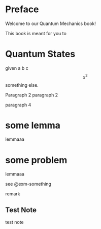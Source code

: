 # Preface {.unnumbered}

Welcome to our Quantum Mechanics book!

This book is meant for you to 


:::{.theorem #thm-state}
# Quantum States
given a b c 
$$x^2$$
something else.

Paragraph 2
paragraph 2


paragraph 4
:::

:::{.lemma #lem-something}
# some lemma
lemmaaa
:::

:::{.example #exm-something}
# some problem
lemmaaa
:::
see @exm-something

:::{.remark #rem-something}
remark
:::

:::{.callout-note collapse="true" icon="false"}
# Test Note
test note
:::
